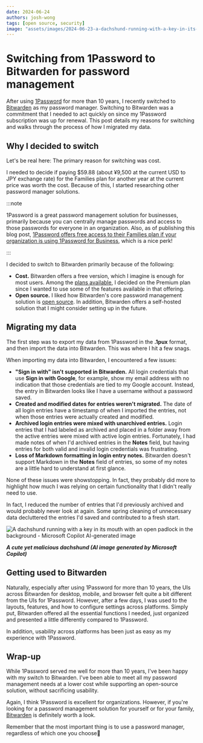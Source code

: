 ```yaml
---
date: 2024-06-24
authors: josh-wong
tags: [open source, security]
image: "assets/images/2024-06-23-a-dachshund-running-with-a-key-in-its-mouth-with-an-open-padlock-in-the-background---microsoft-copilot-ai-generated-image.jpg"
---
```


# Switching from 1Password to Bitwarden for password management

After using [1Password](https://1password.com/) for more than 10 years, I recently switched to [Bitwarden](https://bitwarden.com/) as my password manager. Switching to Bitwarden was a commitment that I needed to act quickly on since my 1Password subscription was up for renewal. This post details my reasons for switching and walks through the process of how I migrated my data.

<!-- truncate -->

## Why I decided to switch

Let's be real here: The primary reason for switching was cost.

I needed to decide if paying $59.88 (about ¥9,500 at the current USD to JPY exchange rate) for the Families plan for another year at the current price was worth the cost. Because of this, I started researching other password manager solutions.

:::note

1Password is a great password management solution for businesses, primarily because you can centrally manage passwords and access to those passwords for everyone in an organization. Also, as of publishing this blog post, [1Password offers free access to their Families plan if your organization is using 1Password for Business](https://support.1password.com/link-family/), which is a nice perk!

:::

I decided to switch to Bitwarden primarily because of the following:

- **Cost.** Bitwarden offers a free version, which I imagine is enough for most users. Among the [plans available](https://bitwarden.com/pricing/), I decided on the Premium plan since I wanted to use some of the features available in that offering. 
- **Open source.** I liked how Bitwarden's core password management solution is [open source](https://bitwarden.com/open-source/). In addition, Bitwarden offers a self-hosted solution that I might consider setting up in the future.

## Migrating my data

The first step was to export my data from 1Password in the **.1pux** format, and then import the data into Bitwarden. This was where I hit a few snags.

When importing my data into Bitwarden, I encountered a few issues:

- **"Sign in with" isn't supported in Bitwarden.** All login credentials that use **Sign in with Google**, for example, show my email address with no indication that those credentials are tied to my Google account. Instead, the entry in Bitwarden looks like I have a username without a password saved.
- **Created and modified dates for entries weren't migrated.** The date of all login entries have a timestamp of when I imported the entries, not when those entries were actually created and modified.
- **Archived login entries were mixed with unarchived entries.** Login entries that I had labeled as archived and placed in a folder away from the active entries were mixed with active login entries. Fortunately, I had made notes of when I'd archived entries in the **Notes** field, but having entries for both valid and invalid login credentials was frustrating.
- **Loss of Markdown formatting in login entry notes.** Bitwarden doesn't support Markdown in the **Notes** field of entries, so some of my notes are a little hard to understand at first glance.

None of these issues were showstopping. In fact, they probably did more to highlight how much I was relying on certain functionality that I didn't really need to use.

In fact, I reduced the number of entries that I'd previously archived and would probably never look at again. Some spring cleaning of unnecessary data decluttered the entries I'd saved and contributed to a fresh start.

![A dachshund running with a key in its mouth with an open padlock in the background - Microsoft Copilot AI-generated image](assets/images/2024-06-23-a-dachshund-running-with-a-key-in-its-mouth-with-an-open-padlock-in-the-background---microsoft-copilot-ai-generated-image.jpg)

***A cute yet malicious dachshund (AI image generated by Microsoft Copilot)***

## Getting used to Bitwarden

Naturally, especially after using 1Password for more than 10 years, the UIs across Bitwarden for desktop, mobile, and browser felt quite a bit different from the UIs for 1Password. However, after a few days, I was used to the layouts, features, and how to configure settings across platforms. Simply put, Bitwarden offered all the essential functions I needed, just organized and presented a little differently compared to 1Password.

In addition, usability across platforms has been just as easy as my experience with 1Password.

## Wrap-up

While 1Password served me well for more than 10 years, I've been happy with my switch to Bitwarden. I've been able to meet all my password management needs at a lower cost while supporting an open-source solution, without sacrificing usability.

Again, I think 1Password is excellent for organizations. However, if you're looking for a password management solution for yourself or for your family, [Bitwarden](https://bitwarden.com/) is definitely worth a look.

Remember that the most important thing is to use a password manager, regardless of which one you choose🔐

